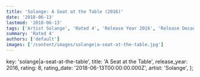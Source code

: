 ```yaml
---
title: 'Solange: A Seat at the Table (2016)'
date: '2018-06-13'
lastmod: '2018-06-13'
tags: ['Artist Solange', 'Rated 4', 'Release Year 2016', 'Release Decade 2010']
summary: 'Rated 4'
authors: ['default']
images: ['/content/images/solange|a-seat-at-the-table.jpg']
---
```


  key: 'solange|a-seat-at-the-table',
  title: 'A Seat at the Table',
  release_year: 2016,
  rating: 8,
  rating_date: '2018-06-13T00:00:00.000Z',
  artist: 'Solange',
};

<MusicRating data={data} />
